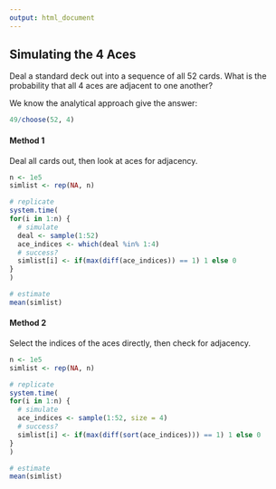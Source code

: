 ```yaml
---
output: html_document
---
```


## Simulating the 4 Aces

Deal a standard deck out into a sequence of all 52 cards. What is the probability that all 4 aces are adjacent to one another?

We know the analytical approach give the answer:

```r
49/choose(52, 4)
```



#### Method 1

Deal all cards out, then look at aces for adjacency.

```r
n <- 1e5
simlist <- rep(NA, n)

# replicate
system.time(
for(i in 1:n) {
  # simulate
  deal <- sample(1:52)
  ace_indices <- which(deal %in% 1:4)
  # success?
  simlist[i] <- if(max(diff(ace_indices)) == 1) 1 else 0
}
)

# estimate
mean(simlist)
```


#### Method 2

Select the indices of the aces directly, then check for adjacency.

```r
n <- 1e5
simlist <- rep(NA, n)

# replicate
system.time(
for(i in 1:n) {
  # simulate
  ace_indices <- sample(1:52, size = 4)
  # success?
  simlist[i] <- if(max(diff(sort(ace_indices))) == 1) 1 else 0
}
)

# estimate
mean(simlist)
```

